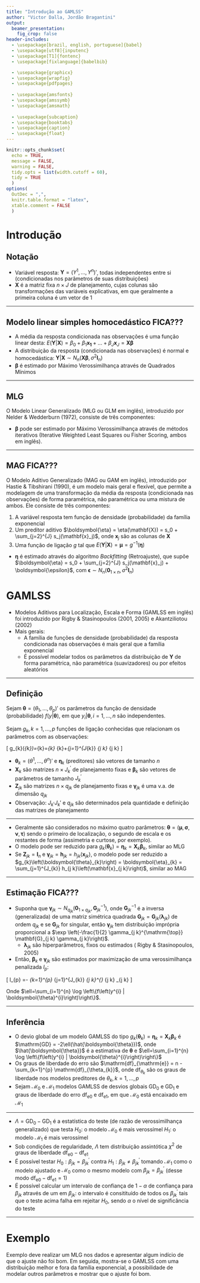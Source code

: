 ```yaml
---
title: "Introdução ao GAMLSS"
author: "Victor Dalla, Jordão Bragantini"
output: 
  beamer_presentation:
    fig_crop: false
header-includes:
  - \usepackage[brazil, english, portuguese]{babel}
  - \usepackage[utf8]{inputenc}
  - \usepackage[T1]{fontenc}
  - \usepackage[fixlanguage]{babelbib}

  - \usepackage{graphicx}
  - \usepackage{wrapfig}
  - \usepackage{pdfpages}
  
  - \usepackage{amsfonts}
  - \usepackage{amssymb}
  - \usepackage{amsmath}
  
  - \usepackage{subcaption}
  - \usepackage{booktabs}
  - \usepackage{caption}
  - \usepackage{float}
---
```


```r
knitr::opts_chunk$set(
  echo = TRUE, 
  message = FALSE,
  warning = FALSE,
  tidy.opts = list(width.cutoff = 60),
  tidy = TRUE
  )
options(
  OutDec = ",", 
  knitr.table.format = "latex", 
  xtable.comment = FALSE
  )
```

# Introdução

## Notação

- Variável resposta: $\mathbf{Y} = (Y^1, ..., Y^n)'$, todas independentes entre si (condicionadas nos parâmetros de suas distribuições)
<!-- - Variáveis explicativas (ou preditores): $\mathbf{x}_1, ..., \mathbf{x}_m$, $m \ge 1$, de mesmos tamanhos que $\mathbf{Y}$ -->
- $\mathbf{X}$ é a matriz fixa $n \times J$ de planejamento, cujas colunas são transformações das variáveis explicativas, em que geralmente a primeira coluna é um vetor de 1

---

## Modelo linear simples homocedástico FICA???

- A média da resposta condicionada nas observações é uma função linear desta: $E(\mathbf{Y} | \mathbf{X}) = \beta_0 + \beta_1 \mathbf{x_1} + ... + \beta_J \mathbf{x}_J = \mathbf{X} \boldsymbol{\beta}$
- A distribuição da resposta (condicionada nas observações) é normal e homocedástica: $\mathbf{Y} | \mathbf{X} \sim N_n(\mathbf{X} \boldsymbol{\beta}, \sigma^2 \mathbf{I}_n)$
- $\boldsymbol{\beta}$ é estimado por Máximo Verossimilhança através de Quadrados Mínimos

---

## MLG 

O Modelo Linear Generalizado (MLG ou GLM em inglês), introduzido por Nelder & Wedderburn (1972), consiste de três componentes:

\begin{enumerate}
  \item A variável resposta tem função de densidade (probabilidade) da família exponencial com parâmetros de localização natural e escala ($\theta$ e $\psi$, respecivamente):
  \[
  f(y | \theta, \psi) = \exp \left( \frac{y\theta - b(\theta)}{a(\psi)} + c(y, \psi) \right)
  \]
  \item Um preditor linear $\boldsymbol{\eta} = \eta(\mathbf{X}) = \beta_0 + \sum_{j=2}^{J} \beta_j \mathbf{x}_j = \mathbf{X} \boldsymbol{\beta}$, onde $\mathbf{x}_j$ são as colunas de $\mathbf{X}$
  \item Uma função de ligação $g$ tal que $E(\mathbf{Y} | \mathbf{X}) = \boldsymbol{\mu} = g^{-1}(\boldsymbol{\eta})$. Como na família exponencial $\boldsymbol{\mu} = \frac{\partial} {\partial\boldsymbol{\theta}} b(\boldsymbol{\theta})$, $g^{-1} = \frac{\partial} {\partial\boldsymbol{\theta}} b$ é chamada \textit{ligação canônica}.
\end{enumerate}

- $\boldsymbol{\beta}$ pode ser estimado por Máximo Verossimilhança através de métodos iterativos (Iterative Weighted Least Squares ou Fisher Scoring, ambos em inglês).
<!-- - $Var(Y | \mathbf{X}) = a(\phi)b''(\theta) = a(\phi)v(\mu)$. Isso significa que é possível realizar ajustes num cenário heterocedástico. -->

---

## MAG FICA???

O Modelo Aditivo Generalizado (MAG ou GAM em inglês), introduzido por Hastie & Tibshirani (1990), é um modelo mais geral e flexível, que permite a modelagem de uma transformação da média da resposta (condicionada nas observações) de forma paramétrica, não paramétrica ou uma mistura de ambos. Ele consiste de três componentes:

1. A variável resposta tem função de densidade (probabilidade) da família exponencial
2. Um preditor aditivo $\boldsymbol{\eta} = \eta(\mathbf{X}) = s_0 + \sum_{j=2}^{J} s_j(\mathbf{x}_j)$, onde $\mathbf{x}_j$ são as colunas de $\mathbf{X}$
3. Uma função de ligação $g$ tal que $E(\mathbf{Y} | \mathbf{X}) = \boldsymbol{\mu} = g^{-1}(\boldsymbol{\eta})$

- $\boldsymbol{\eta}$ é estimado através do algoritmo *Backfitting* (Retroajuste), que supõe $\boldsymbol{\eta} = s_0 + \sum_{j=2}^{J} s_j(\mathbf{x}_j) + \boldsymbol{\epsilon}$, com $\boldsymbol{\epsilon} \sim N_n(\mathbf{0}_{1 \times n}, \sigma^2 \mathbf{I}_n)$


# GAMLSS

- Modelos Aditivos para Localização, Escala e Forma (GAMLSS em inglês) foi introduzido por Rigby & Stasinopoulos (2001, 2005) e Akantziliotou \textit{et al.} (2002)
- Mais gerais:
  - A família de funções de densidade (probabilidade) da resposta condicionada nas observações é mais geral que a família exponencial
  - É possível modelar todos os parâmetros da distribuição de $\mathbf{Y}$ de forma paramétrica, não paramétrica (suavizadores) ou por efeitos aleatórios

---

## Definição

Sejam $\boldsymbol{\theta} = (\theta_1, ..., \theta_p)'$ os parâmetros da função de densidade (probabilidade) $f(y | \boldsymbol{\theta})$, em que $y_i | \boldsymbol{\theta}, i = 1, ..., n$ são independentes.

Sejam $g_k, k = 1, ..., p$ funções de ligação conhecidas que relacionam os parâmetros com as observações:

\[
g_{k}\left(\boldsymbol{\theta}_{k}\right)=\boldsymbol{\eta}_{k}=\mathbf{X}_{k} \boldsymbol{\beta}_{k}+\sum_{j=1}^{J_{k}} \mathbf{Z}_{j k} \boldsymbol{\gamma}_{j k}
\]

- $\boldsymbol{\theta}_k = (\theta^1, ..., \theta^n)'$ e $\boldsymbol{\eta}_k$ (preditores) são vetores de tamanho $n$
- $\mathbf{X}_k$ são matrizes $n \times J_k^\prime$ de planejamento fixas e $\boldsymbol{\beta}_k$ são vetores de parâmetros de tamanho $J_k^\prime$
- $\mathbf{Z}_{j k}$ são matrizes $n \times q_{j k}$ de planejamento fixas e $\boldsymbol{\gamma}_{j k}$ é uma v.a. de dimensão $q_{j k}$
- Observação: $J_k^, J_k\prime$ e $q_{j k}$ são determinados pela quantidade e definição das matrizes de planejamento

---

- Geralmente são considerados no máximo quatro parâmetros: $\boldsymbol{\theta} = (\boldsymbol{\mu}, \boldsymbol{\sigma}, \boldsymbol{\nu}, \boldsymbol{\tau})$ sendo o primeiro de localização, o segundo de escala e os restantes de forma (assimetria e curtose, por exemplo).
- O modelo pode ser reduzido para $g_{k}\left(\boldsymbol{\theta}_{k}\right) = \boldsymbol{\eta}_{k} = \mathbf{X}_{k} \boldsymbol{\beta}_{k}$, similar ao MLG
- Se $\mathbf{Z}_{j k} = \mathbf{I}_n$ e $\boldsymbol{\gamma}_{j k} =  \mathbf{h}_{j k} = h_{j k}\left(\mathbf{x}_{j k}\right)$, o modelo pode ser reduzido a $g_{k}\left(\boldsymbol{\theta}_{k}\right) = \boldsymbol{\eta}_{k} = \sum_{j=1}^{J_{k}} h_{j k}\left(\mathbf{x}_{j k}\right)$, similar ao MAG

---

## Estimação FICA???

- Suponha que $\boldsymbol{\gamma}_{j k} \sim N_{q_{j k}}(\mathbf{0}_{1 \times q_{j k}}, \mathbf{G}_{j k}^{-1})$, onde $\mathbf{G}_{j k}^{-1}$ é a inversa (generalizada) de uma matriz simétrica quadrada $\mathbf{G}_{j k} = \mathbf{G}_{j k}\left(\boldsymbol{\lambda}_{j k}\right)$ de ordem $q_{j k}$ e se $\mathbf{G}_{j k}$ for singular, então $\boldsymbol{\gamma}_{j k}$ tem distribuição imprópria proporcional a $\exp \left(-\frac{1}{2} \gamma_{j k}^{\mathrm{\top}} \mathbf{G}_{j k} \gamma_{j k}\right)$. 
    - $\boldsymbol{\lambda}_{j k}$ são hiperparâmetros, fixos ou estimados (\textit{c.f.} Rigby & Stasinopoulos, 2005)
- Então, $\boldsymbol{\beta}_{k}$ e $\boldsymbol{\gamma}_{j k}$ são estimados por maximização de uma verossimilhança penalizada $l_{p}$:

\[
l_{p}  =\ell - \frac{1}{2} \sum_{k=1}^{p} \sum_{j=1}^{J_{k}} \boldsymbol{\gamma}_{j k}^{\mathrm{\top}} \mathbf{G}_{j k} \boldsymbol{\gamma}_{j k}
\]

Onde $\ell=\sum_{i=1}^{n} \log \left\{f\left(y^{i} | \boldsymbol{\theta}^{i}\right)\right\}$.

---

## Inferência

- O devio global de um modelo GAMLSS do tipo $g_{k}\left(\boldsymbol{\theta}_{k}\right) = \boldsymbol{\eta}_{k} = \mathbf{X}_{k} \boldsymbol{\beta}_{k}$ é $\mathrm{GD} = -2\ell(\hat{\boldsymbol{\theta}})$, onde $\hat{\boldsymbol{\theta}}$ é a estimativa de $\boldsymbol{\theta}$ e $\ell=\sum_{i=1}^{n} \log \left\{f\left(y^{i} | \boldsymbol{\theta}^{i}\right)\right\}$
- Os graus de liberdade do erro são $\mathrm{df}_{\mathrm{e}} = n - \sum_{k=1}^{p} \mathrm{df}_{\theta_{k}}$, onde $\mathrm{df}_{\theta_{k}}$ são os graus de liberdade nos modelos preditores de $\theta_k, k = 1, ..., p$
- Sejam $\mathcal{M}_0$ e $\mathcal{M}_1$ modelos GAMLSS de desvios globais $\mathrm{GD}_0$ e $\mathrm{GD}_1$ e graus de liberdade do erro $\mathrm{df}_{\mathrm{e0}}$ e $\mathrm{df}_{\mathrm{e1}}$, em que $\mathcal{M}_0$ está encaixado em $\mathcal{M}_1$

---

- $\Lambda = \mathrm{GD}_0 - \mathrm{GD}_1$ é a estatística do teste (de razão de verossimilhança generalizado) que testa $H_0:$ o modelo $\mathcal{M}_0$ é mais verossímel \textit{vs} $H_1:$ o modelo $\mathcal{M}_1$ é mais verossímel
- Sob condições de regularidade, $\Lambda$ tem distribuição assintótica $\chi^{2}$ de graus de liberdade $\mathrm{df}_{\mathrm{e0}} - \mathrm{df}_{\mathrm{e1}}$
- É possível testar $H_0: \beta_{j k} = \beta_{j k}^\prime$ contra $H_1: \beta_{j k} \neq \beta_{j k}^\prime$ tomando $\mathcal{M}_1$ como o modelo ajustado e $\mathcal{M}_0$ como o mesmo modelo com $\beta_{j k} = \beta_{j k}^\prime$ (desse modo $\mathrm{df}_{\mathrm{e0}} - \mathrm{df}_{\mathrm{e1}} = 1$)
- É possível calcular um intervalo de confiança de $1 - \alpha$ de confiança para $\beta_{j k}$ através de um \textit{profiling} em $\beta_{j k}$: o intervalo é consitituído de todos os $\beta_{j k}^\prime$ tais que o teste acima falha em rejeitar $H_0$, sendo $\alpha$ o nível de significância do teste

---

# Exemplo

Exemplo deve realizar um MLG nos dados e apresentar algum indício de que o ajuste não foi bom. Em seguida, mostra-se o GAMLSS com uma distribuição melhor e fora da família exponencial, a possibilidade de modelar outros parâmetros e mostrar que o ajuste foi bom.

